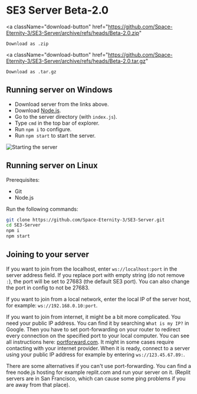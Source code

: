 # SE3 Server Beta-2.0

<a
    className="download-button"
    href="https://github.com/Space-Eternity-3/SE3-Server/archive/refs/heads/Beta-2.0.zip"
>
    Download as .zip
</a>

<a
    className="download-button"
    href="https://github.com/Space-Eternity-3/SE3-Server/archive/refs/heads/Beta-2.0.tar.gz"
>
    Download as .tar.gz
</a>

## Running server on Windows

-   Download server from the links above.
-   Download [Node.js](https://nodejs.org/en/download/).
-   Go to the server directory (with `index.js`).
-   Type `cmd` in the top bar of explorer.
-   Run `npm i` to configure.
-   Run `npm start` to start the server.

![Starting the server](/img/server/running-the-server-windows.gif)

## Running server on Linux

Prerequisites:

-   Git
-   Node.js

Run the following commands:

```bash
git clone https://github.com/Space-Eternity-3/SE3-Server.git
cd SE3-Server
npm i
npm start
```

## Joining to your server

If you want to join from the localhost, enter
`ws://localhost:port` in the server address field.
If you replace port with empty string (do not remove `:`), the port will be set to 27683 (the default SE3 port).
You can also change the port in config to not be 27683.

If you want to join from a local network, enter the local IP of
the server host, for example: `ws://192.168.0.10:port`.

If you want to join from internet, it might be a bit more complicated.
You need your public IP address. You can find it by searching
`What is my IP?` in Google. Then you have to set port-forwarding
on your router to redirect every connection on the specified port to your local computer.
You can see all instructions here: [portforward.com](https://portforward.com/router.htm). It might in some cases
require contacting with your internet provider. When it is ready, connect to
a server using your public IP address for example by entering `ws://123.45.67.89:`.

There are some alternatives if you can't use port-forwarding. You can find a free node.js
hosting for example replit.com and run your server on it. (Replit servers
are in San Francisco, which can cause some ping problems if you are away from that place).
